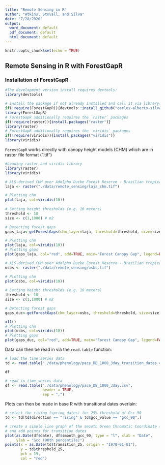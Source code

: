 ```yaml
---
title: "Remote Sensing in R"
author: "Atkins, Stovall, and Silva"
date: "7/28/2020"
output:
  word_document: default
  pdf_document: default
  html_document: default
---
```


```r
knitr::opts_chunk$set(echo = TRUE)
```
## Remote Sensing in R with ForestGapR

### Installation of ForestGapR

```r
#The development version install requires devtools:
library(devtools)

# install the package if not already installed and call it via library()
if(!require(ForestGapR)){devtools::install_github("carlos-alberto-silva/ForestGapR")}
library(ForestGapR)
# ForestGapR additionally requires the `raster` packages
if(!require(raster)){install.packages("raster")}
library(raster)
# ForestGapR additionally requires the `viridis` packages
if(!require(viridis)){install.packages("viridis")}
library(viridis)

```

`ForestGapR` works directly with canopy height models (CHM) which are in raster file format (".tif") 

```r

#Loading raster and viridis library
library(raster)
library(viridis)

# ALS-derived CHM over Adolpho Ducke Forest Reserve - Brazilian tropical forest
laja <- raster("./data/remote_sensing/laja_chm.tif")

# Plotting chm
plot(laja, col=viridis(10))
 
# Setting height thresholds (e.g. 10 meters)
threshold <- 10
size <- c(1,1000) # m2

# Detecting forest gaps
gaps_laja<-getForestGaps(chm_layer=laja, threshold=threshold, size=size)

# Plotting chm
plot(laja, col=viridis(10))
# Plotting gaps
plot(gaps_laja, col="red", add=TRUE, main="Forest Canopy Gap", legend=FALSE)

# ALS-derived CHM over Adolpho Ducke Forest Reserve - Brazilian tropical forest
osbs <- raster("./data/remote_sensing/osbs.tif")

# Plotting chm
plot(osbs, col=viridis(10))
 
# Setting height thresholds (e.g. 10 meters)
threshold <- 10
size <- c(1,1000) # m2

# Detecting forest gaps
gaps_duc<-getForestGaps(chm_layer=osbs, threshold=threshold, size=size)

x11()
# Plotting chm
plot(osbs, col=viridis(10))
# Plotting gaps
plot(gaps_duc, col="red", add=TRUE, main="Forest Canopy Gap", legend=FALSE)

```

Data can then be read in via the `read.table` function:

```r
# load the time series data
td <- read.table("./data/phenology/pace_DB_1000_3day_transition_dates.csv", header = TRUE, sep = ",")

df

# read in time series data
df <- read.table("./data/phenology/pace_DB_1000_3day.csv",
                 header = TRUE,
                 sep = ",")
```

Plots can then be made in base R with transitional dates overlain: 
```r
# select the rising (spring dates) for 25% threshold of Gcc 90
td <- td[td$direction == "rising" & td$gcc_value == "gcc_90",]

# create a simple line graph of the smooth Green Chromatic Coordinate (Gcc)
# and add points for transition dates
plot(as.Date(df$date), df$smooth_gcc_90, type = "l", xlab = "Date",
     ylab = "Gcc (90th percentile)")
points(x = as.Date(td$transition_25, origin = "1970-01-01"),
       y = td$threshold_25,
       pch = 19,
       col = "red")
```
